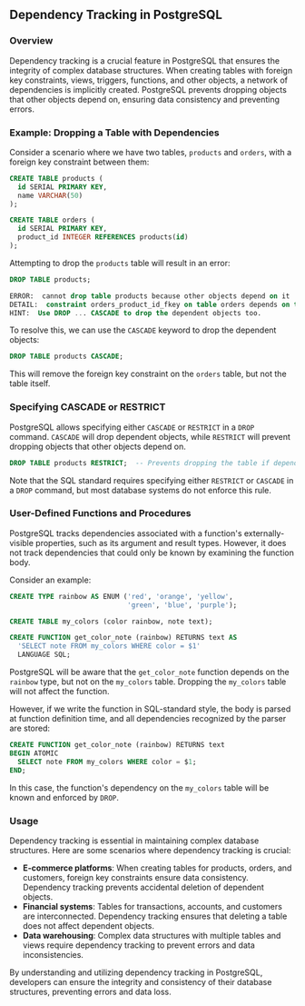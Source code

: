 ## Dependency Tracking in PostgreSQL

### Overview

Dependency tracking is a crucial feature in PostgreSQL that ensures the integrity of complex database structures. When creating tables with foreign key constraints, views, triggers, functions, and other objects, a network of dependencies is implicitly created. PostgreSQL prevents dropping objects that other objects depend on, ensuring data consistency and preventing errors.

### Example: Dropping a Table with Dependencies

Consider a scenario where we have two tables, `products` and `orders`, with a foreign key constraint between them:

```sql
CREATE TABLE products (
  id SERIAL PRIMARY KEY,
  name VARCHAR(50)
);

CREATE TABLE orders (
  id SERIAL PRIMARY KEY,
  product_id INTEGER REFERENCES products(id)
);
```

Attempting to drop the `products` table will result in an error:

```sql
DROP TABLE products;

ERROR:  cannot drop table products because other objects depend on it
DETAIL:  constraint orders_product_id_fkey on table orders depends on table products
HINT:  Use DROP ... CASCADE to drop the dependent objects too.
```

To resolve this, we can use the `CASCADE` keyword to drop the dependent objects:

```sql
DROP TABLE products CASCADE;
```

This will remove the foreign key constraint on the `orders` table, but not the table itself.

### Specifying CASCADE or RESTRICT

PostgreSQL allows specifying either `CASCADE` or `RESTRICT` in a `DROP` command. `CASCADE` will drop dependent objects, while `RESTRICT` will prevent dropping objects that other objects depend on.

```sql
DROP TABLE products RESTRICT;  -- Prevents dropping the table if dependent objects exist
```

Note that the SQL standard requires specifying either `RESTRICT` or `CASCADE` in a `DROP` command, but most database systems do not enforce this rule.

### User-Defined Functions and Procedures

PostgreSQL tracks dependencies associated with a function's externally-visible properties, such as its argument and result types. However, it does not track dependencies that could only be known by examining the function body.

Consider an example:

```sql
CREATE TYPE rainbow AS ENUM ('red', 'orange', 'yellow',
                             'green', 'blue', 'purple');

CREATE TABLE my_colors (color rainbow, note text);

CREATE FUNCTION get_color_note (rainbow) RETURNS text AS
  'SELECT note FROM my_colors WHERE color = $1'
  LANGUAGE SQL;
```

PostgreSQL will be aware that the `get_color_note` function depends on the `rainbow` type, but not on the `my_colors` table. Dropping the `my_colors` table will not affect the function.

However, if we write the function in SQL-standard style, the body is parsed at function definition time, and all dependencies recognized by the parser are stored:

```sql
CREATE FUNCTION get_color_note (rainbow) RETURNS text
BEGIN ATOMIC
  SELECT note FROM my_colors WHERE color = $1;
END;
```

In this case, the function's dependency on the `my_colors` table will be known and enforced by `DROP`.

### Usage

Dependency tracking is essential in maintaining complex database structures. Here are some scenarios where dependency tracking is crucial:

- **E-commerce platforms**: When creating tables for products, orders, and customers, foreign key constraints ensure data consistency. Dependency tracking prevents accidental deletion of dependent objects.
- **Financial systems**: Tables for transactions, accounts, and customers are interconnected. Dependency tracking ensures that deleting a table does not affect dependent objects.
- **Data warehousing**: Complex data structures with multiple tables and views require dependency tracking to prevent errors and data inconsistencies.

By understanding and utilizing dependency tracking in PostgreSQL, developers can ensure the integrity and consistency of their database structures, preventing errors and data loss.
